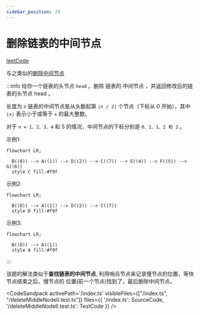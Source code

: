 ```yaml
---
sidebar_position: 29
---
```



# 删除链表的中间节点


[leetCode](https://leetcode.cn/problems/delete-the-middle-node-of-a-linked-list/)

与之类似的[删除中间节点](/docs/algo-linkList/leetCode/deleteMiddleNode/)

:::info
给你一个链表的头节点 `head` 。删除 链表的 中间节点 ，并返回修改后的链表的头节点 head 。

长度为 `n` 链表的中间节点是从头数起第 `⌊n / 2⌋` 个节点（下标从 0 开始），其中 `⌊x⌋` 表示小于或等于 `x` 的最大整数。

对于 `n = 1、2、3、4` 和 5 的情况，中间节点的下标分别是 `0、1、1、2 和 2` 。

示例1:

```mermaid
flowchart LR;

  B((0)) --> A((1)) --> D((2)) --> C((7)) --> E((4)) --> F((5)) --> G((6))
  style C fill:#f9f

```

示例2:

```mermaid
flowchart LR;

  B((0)) --> A((1)) --> D((2)) --> C((7))
  style D fill:#f9f

```

示例3:

```mermaid
flowchart LR;

  B((0)) --> A((1))
  style A fill:#f9f

```
:::

该题的解法类似于**查找链表的中间节点**, 利用哨兵节点来记录慢节点的位置，等快节点结束之后，慢节点的
位置(前一个节点)找到了，最后删除中间节点。

<CodeSandpack
  activePath='/index.ts'
  visibleFiles={["/index.ts", "/deleteMiddleNodeII.test.ts"]}
  files={{
    '/index.ts': SourceCode,
    '/deleteMiddleNodeII.test.ts': TestCode
  }}
/>